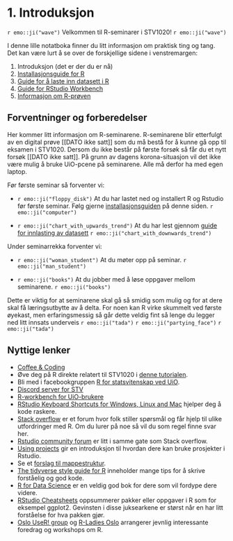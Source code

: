 # 1. Introduksjon

`r emo::ji("wave")` Velkommen til R-seminarer i STV1020! `r emo::ji("wave")`

I denne lille notatboka finner du litt informasjon om praktisk ting og tang. Det kan være lurt å se over de forskjellige sidene i venstremargen:

1. Introduksjon (det er der du er nå)
2. [Installasjonsguide for R](installasjon.qmd)
3. [Guide for å laste inn datasett i R](laste_data.qmd)
4. [Guide for RStudio Workbench](workbench.qmd)
5. [Informasjon om R-prøven](proveinfo.qmd)

## Forventninger og forberedelser

Her kommer litt informasjon om R-seminarene. R-seminarene blir etterfulgt av en digital prøve [[DATO ikke satt]] som du må bestå for å kunne gå opp til eksamen i STV1020. Dersom du ikke består på første forsøk så får du et nytt forsøk [[DATO ikke satt]]. På grunn av dagens korona-situasjon vil det ikke være mulig å bruke UiO-pcene på seminarene. Alle må derfor ha med egen laptop. 

Før første seminar så forventer vi:

-	`r emo::ji("floppy_disk")` At du har lastet ned og installert R og Rstudio før første seminar. Følg gjerne [installasjonsguiden](installasjon.qmd) på denne siden. `r emo::ji("computer")` 

-	`r emo::ji("chart_with_upwards_trend")`  At du har lest gjennom [guide for innlasting av datasett](laste_data.qmd) `r emo::ji("chart_with_downwards_trend")` 

Under seminarrekka forventer vi:

-	`r emo::ji("woman_student")` At du møter opp på seminar. `r emo::ji("man_student")`

-	`r emo::ji("books")` At du jobber med å løse oppgaver mellom seminarene. `r emo::ji("books")`

Dette er viktig for at seminarene skal gå så smidig som mulig og for at dere skal få læringsutbytte av å delta. For noen kan R virke skummelt ved første øyekast, men erfaringsmessig så går dette veldig fint så lenge du legger ned litt innsats underveis `r emo::ji("tada")` `r emo::ji("partying_face")` `r emo::ji("tada")`

## Nyttige lenker

- [Coffee & Coding](https://www.sv.uio.no/isv/english/research/courses/coffee-and-coding/)
- Øve deg på R direkte relatert til STV1020 i [denne tutorialen](https://shinyibv02.uio.no/connect/?fbclid=IwAR2tF5yHFLF1ymRYFaUuHUc6uxV1k6F24bZe_Cdki54bGfKXndHmgt0ne_I#/apps/55/access).
- Bli med i facebookgruppen [R for statsvitenskap ved UiO](https://www.facebook.com/groups/427792970608618).
- [Discord server for STV](https://discord.gg/CAP9TbdWFa)
- [R-workbench for UiO-brukere](https://rstudio-workbench.uio.no/)
- [RStudio Keyboard Shortcuts for Windows, Linux and Mac](https://support.rstudio.com/hc/en-us/articles/200711853-Keyboard-Shortcuts)  hjelper deg å kode raskere.
- [Stack overflow](https://stackoverflow.com/questions/tagged/r) er et forum hvor folk stiller spørsmål og får hjelp til ulike utfordringer med R. Om du lurer på noe så vil du som regel finne svar her. 
- [Rstudio community forum](https://community.rstudio.com/) er litt i samme gate som Stack overflow. 
- [Using projects](https://support.rstudio.com/hc/en-us/articles/200526207-Using-Projects) gir en introduksjon til hvordan dere kan bruke prosjekter i Rstudio. 
- Se et [forslag til mappestruktur](https://nicercode.github.io/blog/2013-04-05-projects/).
- [The tidyverse style guide for R](https://style.tidyverse.org/) inneholder mange tips for å skrive forståelig og god kode. 
- [R for Data Science](https://r4ds.had.co.nz/) er en veldig god bok for dere som vil fordype dere videre. 
- [RStudio Cheatsheets](https://rstudio.com/resources/cheatsheets/) oppsummerer pakker eller oppgaver i R som for eksempel ggplot2. Gevinsten i disse juksearkene er størst når en har litt forståelse for hva pakken gjør.
- [Oslo UseR! group](https://www.meetup.com/Oslo-useR-Group/) og [R-Ladies Oslo](https://www.meetup.com/rladies-oslo/) arrangerer jevnlig interessante foredrag og workshops om R.
